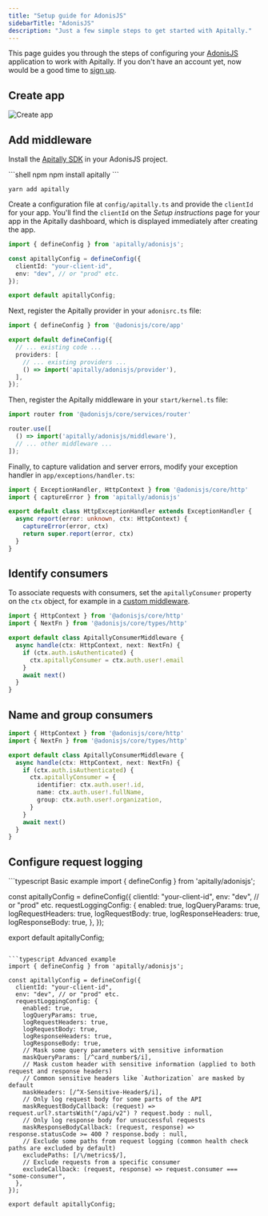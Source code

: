 ```yaml
---
title: "Setup guide for AdonisJS"
sidebarTitle: "AdonisJS"
description: "Just a few simple steps to get started with Apitally."
---
```



This page guides you through the steps of configuring your [AdonisJS](https://adonisjs.com) application to work with Apitally. If you don't have an account yet, now would be a good time to [sign up](https://app.apitally.io/?signup).

<SetupGuideStartSnippet framework="AdonisJS" />

## Create app

<CreateAppSnippet1 framework="AdonisJS" />

![Create app](https://assets.apitally.io/docs/create-app-adonisjs.webp)

<CreateAppSnippet2 />

## Add middleware

Install the [Apitally SDK](https://www.npmjs.com/package/apitally) in your AdonisJS project.

<CodeGroup>
```shell npm
npm install apitally
```

```shell yarn
yarn add apitally
```
</CodeGroup>

Create a configuration file at `config/apitally.ts` and provide the `clientId` for your app.
You'll find the `clientId` on the _Setup instructions_ page for your app in the Apitally dashboard, which is displayed immediately after creating the app.

```typescript
import { defineConfig } from 'apitally/adonisjs';

const apitallyConfig = defineConfig({
  clientId: "your-client-id",
  env: "dev", // or "prod" etc.
});

export default apitallyConfig;
```

Next, register the Apitally provider in your `adonisrc.ts` file:

```typescript {7}
import { defineConfig } from '@adonisjs/core/app'

export default defineConfig({
  // ... existing code ...
  providers: [
    // ... existing providers ...
    () => import('apitally/adonisjs/provider'),
  ],
});
```

Then, register the Apitally middleware in your `start/kernel.ts` file:

```typescript {4}
import router from '@adonisjs/core/services/router'

router.use([
  () => import('apitally/adonisjs/middleware'),
  // ... other middleware ...
]);
```

Finally, to capture validation and server errors, modify your exception handler in `app/exceptions/handler.ts`:

```typescript {2,6}
import { ExceptionHandler, HttpContext } from '@adonisjs/core/http'
import { captureError } from 'apitally/adonisjs'

export default class HttpExceptionHandler extends ExceptionHandler {
  async report(error: unknown, ctx: HttpContext) {
    captureError(error, ctx)
    return super.report(error, ctx)
  }
}
```

<div className="mt-4">
  <Snippet file="add-middleware-check.mdx" />
</div>

## Identify consumers

<Snippet file="identify-consumers.mdx" />

To associate requests with consumers, set the `apitallyConsumer` property on the `ctx` object, for example in a [custom middleware](https://docs.adonisjs.com/guides/basics/middleware#creating-middleware).

```typescript
import { HttpContext } from '@adonisjs/core/http'
import { NextFn } from '@adonisjs/core/types/http'

export default class ApitallyConsumerMiddleware {
  async handle(ctx: HttpContext, next: NextFn) {
    if (ctx.auth.isAuthenticated) {
      ctx.apitallyConsumer = ctx.auth.user!.email
    }
    await next()
  }
}
```

<ConsumerIdentifierSnippet />

<Snippet file="identify-consumers-check.mdx" />

## Name and group consumers

<ConsumerNameGroupSnippet language="javascript" />

```typescript
import { HttpContext } from '@adonisjs/core/http'
import { NextFn } from '@adonisjs/core/types/http'

export default class ApitallyConsumerMiddleware {
  async handle(ctx: HttpContext, next: NextFn) {
    if (ctx.auth.isAuthenticated) {
      ctx.apitallyConsumer = {
        identifier: ctx.auth.user!.id,
        name: ctx.auth.user!.fullName,
        group: ctx.auth.user!.organization,
      }
    }
    await next()
  }
}
```

## Configure request logging

<RequestLoggingConfigSnippet language="javascript" />

<CodeGroup>
```typescript Basic example
import { defineConfig } from 'apitally/adonisjs';

const apitallyConfig = defineConfig({
  clientId: "your-client-id",
  env: "dev", // or "prod" etc.
  requestLoggingConfig: {
    enabled: true,
    logQueryParams: true,
    logRequestHeaders: true,
    logRequestBody: true,
    logResponseHeaders: true,
    logResponseBody: true,
  },
});

export default apitallyConfig;
```

```typescript Advanced example
import { defineConfig } from 'apitally/adonisjs';

const apitallyConfig = defineConfig({
  clientId: "your-client-id",
  env: "dev", // or "prod" etc.
  requestLoggingConfig: {
    enabled: true,
    logQueryParams: true,
    logRequestHeaders: true,
    logRequestBody: true,
    logResponseHeaders: true,
    logResponseBody: true,
    // Mask some query parameters with sensitive information
    maskQueryParams: [/^card_number$/i],
    // Mask custom header with sensitive information (applied to both request and response headers)
    // Common sensitive headers like `Authorization` are masked by default
    maskHeaders: [/^X-Sensitive-Header$/i],
    // Only log request body for some parts of the API
    maskRequestBodyCallback: (request) => request.url?.startsWith("/api/v2") ? request.body : null,
    // Only log response body for unsuccessful requests
    maskResponseBodyCallback: (request, response) => response.statusCode >= 400 ? response.body : null,
    // Exclude some paths from request logging (common health check paths are excluded by default)
    excludePaths: [/\/metrics$/],
    // Exclude requests from a specific consumer
    excludeCallback: (request, response) => request.consumer === "some-consumer",
  },
});

export default apitallyConfig;
```
</CodeGroup>
